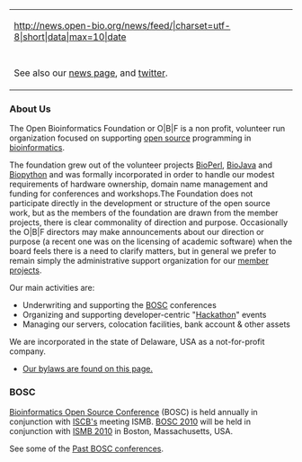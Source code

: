 {| style="width:26em; float:right; background-color: white; border: 1px solid grey; margin: 0em 1em 0em 1em; padding: 1em;"
|- 
|<rss>http://news.open-bio.org/news/feed/|charset=utf-8|short|data|max=10|date</rss>
|-
| 
|-
|See also our [[News|news page]], and [http://twitter.com/obf_news twitter].
|}
===About Us===

The Open Bioinformatics Foundation or O|B|F is a non profit, volunteer run organization focused on supporting [[wp:open source|open source]] programming in [[wp:bioinformatics|bioinformatics]].

The foundation grew out of the volunteer projects [[BioPerl]], [[BioJava]] and [[Biopython]] and was formally incorporated in order to handle our modest requirements of hardware ownership, domain name management and funding for conferences and workshops.The Foundation does not participate directly in the development or structure of the open source work, but as the members of the foundation are drawn from the member projects, there is clear commonality of direction and purpose. Occasionally the O|B|F directors may make announcements about our direction or purpose (a recent one was on the licensing of academic software) when the board feels there is a need to clarify matters, but in general we prefer to remain simply the administrative support organization for our [[Projects|member projects]].

Our main activities are:

* Underwriting and supporting the [[BOSC]] conferences
* Organizing and supporting developer-centric "[[Hackathon]]" events
* Managing our servers, colocation facilities, bank account & other assets

We are incorporated in the state of Delaware, USA as a not-for-profit company.
* [[Bylaws | Our bylaws are found on this page.]]

===BOSC===
[[BOSC|Bioinformatics Open Source Conference]] (BOSC) is held annually in conjunction with [http://www.iscb.org ISCB's] meeting ISMB.  [[BOSC 2010]] will be held in conjunction with [http://www.iscb.org/ismb2010 ISMB 2010] in Boston, Massachusetts, USA.

See some of the [[Past BOSC conferences]].